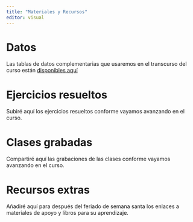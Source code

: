 ---
title: "Materiales y Recursos"
editor: visual
---

# Datos

Las tablas de datos complementarias que usaremos en el transcurso del curso están [disponibles aquí](https://drive.google.com/file/d/1hy542F5j9OsucWlr8m_R9OaX4lRdDTc1/view?usp=share_link){target="_blank"}


# Ejercicios resueltos

Subiré aquí los ejercicios resueltos conforme vayamos avanzando en el curso.

# Clases grabadas

Compartiré aquí las grabaciones de las clases conforme vayamos avanzando en el curso.

# Recursos extras

Añadiré aquí para después del feriado de semana santa los enlaces a materiales de apoyo y libros para su aprendizaje.